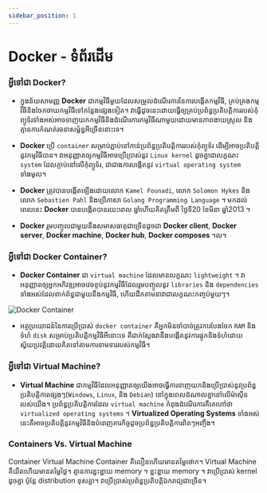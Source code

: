 ```yaml
---
sidebar_position: 1
---
```



# Docker - ទំព័រដើម

### អ្វីទៅជា Docker?

- ក្នុងន័យសាមញ្ញ **Docker** ជាកម្មវិធីមួយដែលសម្រួលដំណើរការនៃការបង្កើតកម្មវិធី, គ្រប់គ្រងកម្មវិធីនិងចែកចាយកម្មវិធីទៅកន្លែងផ្សេងទៀត។ វាធ្វើដូចនេះដោយធ្វើឲ្យគ្រប់ប្រព័ន្ធប្រតិបត្តិការរបស់កុំព្យូទ័រទាំងអស់អាចទាញយកកម្មវិធីនិងដំណើរការកម្មវិធីណាមួយដោយមានភាពងាយស្រួល និងគ្មានការកំណត់រចនាសម្ព័ន្ធអីច្រើននោះទេ។

- **Docker** ប្រើ `container` សម្រាប់ភ្ជាប់ទៅកាន់ប្រព័ន្ធប្រតិបត្តិការរបស់កុំព្យូទ័រ ដើម្បីអាចប្រតិបត្តិនូវកម្មវិធីបាន។ វាអនុញ្ញាតឲ្យកម្មវិធីអាចប្រើប្រាស់នូវ `Linux kernel` ដូចគ្នាជាលក្ខណះ `system` ដែលភ្ចាប់នៅលើកុំព្យូទ័រ, ជាជាងការបង្កើតនូវ `virtual operating system` ទាំងមូល។

- **Docker** ត្រូវបានបង្កើតឡើងដោយលោក `Kamel Founadi`, លោក `Solomon Hykes` និងលោក `Sebastien Pahl` និងប្រើភាសា `Golang Programming Language` ។ មកដល់ពេលនេះ **Docker** បានបង្កើតបានរយះពេល <CountYearComponent startYear={2013} /> ឆ្នាំហើយគិតត្រឹមពី ថ្ងៃទី20 ខែមិនា ឆ្នាំ2013 ។

- **Docker** រួមបញ្ចូលជាមួយនឹងសមាសធាតុជាច្រើនដូចជា **Docker client**, **Docker server**, **Docker machine**, **Docker hub**, **Docker composes** ។ល។

### អ្វីទៅជា Docker Container?

- **Docker Container** ជា `virtual machine` ដែលមានលក្ខណះ `lightweight` ។ វាអនុញ្ញាតឲ្យអ្នកអភិវឌ្ឍអាចវេចខ្ចប់នូវកម្មវិធីដែលរួមបញ្ចូលនូវ `libraries` និង `dependencies` ទាំងអស់ដែលពាក់ព័ន្ធជាមួយនឹងកម្មវិធី, ហើយដឹកតាមនាវាជាលក្ខណះកញ្ចប់មួយៗ។

![Docker Container](/img/docs/docker-container.jpg)

- អត្ថប្រយោជន៍នៃការប្រើប្រាស់ `docker container` គឺអ្នកមិនចាំបាច់ត្រូវការបែងចែក `RAM` និងទំហំ `disk` សម្រាប់ប្រតិបត្តិកម្មវិធីអីនោះទេ គឺជាក់ស្តែងវានឹងបង្កើតនូវការផ្ទុកនិងទំហំដោយស្វ័យប្រវត្តិដោយគិតទៅតាមការទាមទាររបស់កម្មវិធី។

### អ្វីទៅជា Virtual Machine?

- **Virtual Machine** ជាកម្មវិធីដែលអនុញ្ញាតឲ្យយើងអាចធ្វើការទាញយកនិងប្រើប្រាស់នូវប្រព័ន្ធប្រតិបត្តិការផ្សេងៗ(`Windows`, `Linux`, និង `Debian`) នៅក្នុងពេលដំណាលគ្នានៅលើម៉ាស៊ីនរបស់យើង។ ប្រព័ន្ធប្រតិបត្តិការដែល `virtual machine` កំពុងដំណើរការគឺគេហៅថា `virtualized operating systems` ។ **Virtualized Operating Systems** ទាំងអស់នេះគឺអាចប្រតិបត្តិនូវកម្មវិធីនិងបំពេញភារកិច្ចដូចប្រព័ន្ធប្រតិបត្តិការពិតៗអញ្ចឹង។

### Containers Vs. Virtual Machine

<TableComponent>
    <thead>
        <tr>
            <th>Container</th>
            <th>Virtual Machine</th>
        </tr>
    </thead>
    <tbody>
        <tr>
            <td>Container គឺលឿនហើយមានតម្លៃថោក។</td>
            <td>Virtual Machine គឺយឺតហើយមានតម្លៃថ្លៃ។</td>
        </tr>
        <tr>
            <td>គ្មានការខ្ជះខ្ជាយ memory ។</td>
            <td>ខ្ជះខ្ជាយ memory ។</td>
        </tr>
        <tr>
            <td>វាប្រើប្រាស់ kernel ដូចគ្នា ប៉ុន្តែ distribution ខុសគ្នា។</td>
            <td>វាប្រើប្រាស់ប្រព័ន្ធប្រតិបត្តិឯករាជ្យជាច្រើន។</td>
        </tr>
    </tbody>
</TableComponent>

